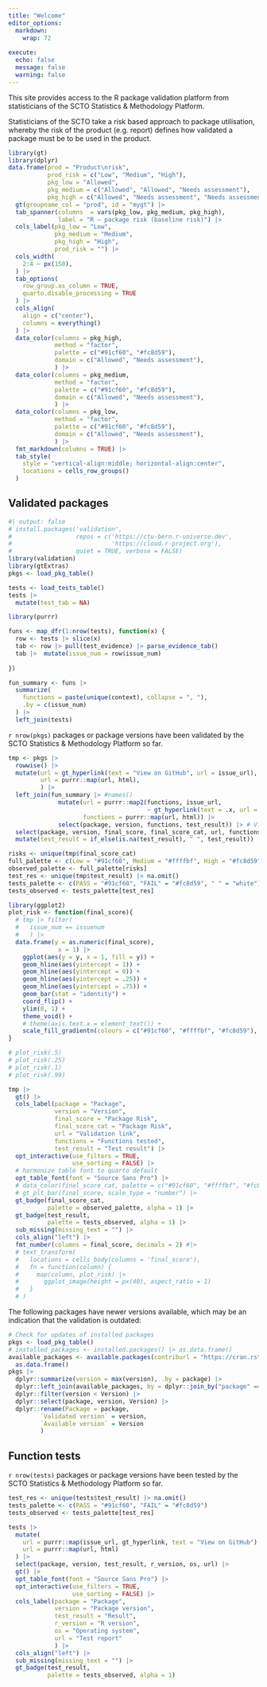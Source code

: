 ```yaml
---
title: "Welcome"
editor_options:
  markdown:
    wrap: 72
    
execute:
  echo: false
  message: false
  warning: false
---
```


This site provides access to the R package validation platform from statisticians of the
SCTO Statistics & Methodology Platform.

Statisticians of the SCTO take a risk based approach to package utilisation, whereby the risk of the product (e.g. report) defines how validated a package must be to be used in the product.

```r
library(gt)
library(dplyr)
data.frame(prod = "Product\nrisk", 
           prod_risk = c("Low", "Medium", "High"),
           pkg_low = "Allowed",
           pkg_medium = c("Allowed", "Allowed", "Needs assessment"),
           pkg_high = c("Allowed", "Needs assessment", "Needs assessment")) |> 
  gt(groupname_col = "prod", id = "mygt") |> 
  tab_spanner(columns  = vars(pkg_low, pkg_medium, pkg_high), 
              label = "R – package risk (baseline risk)") |> 
  cols_label(pkg_low = "Low", 
             pkg_medium = "Medium", 
             pkg_high = "High",
             prod_risk = "") |> 
  cols_width(
    2:4 ~ px(150),
  ) |> 
  tab_options(
    row_group.as_column = TRUE,
    quarto.disable_processing = TRUE
  ) |> 
  cols_align(
    align = c("center"),
    columns = everything()
  ) |> 
  data_color(columns = pkg_high, 
             method = "factor",
             palette = c("#91cf60", "#fc8d59"),
             domain = c("Allowed", "Needs assessment"),
             ) |> 
  data_color(columns = pkg_medium, 
             method = "factor",
             palette = c("#91cf60", "#fc8d59"),
             domain = c("Allowed", "Needs assessment"),
             ) |> 
  data_color(columns = pkg_low, 
             method = "factor",
             palette = c("#91cf60", "#fc8d59"),
             domain = c("Allowed", "Needs assessment"),
             ) |> 
  fmt_markdown(columns = TRUE) |> 
  tab_style(
    style = "vertical-align:middle; horizontal-align:center",
    locations = cells_row_groups()
  ) 
```





## Validated packages

```r
#| output: false
# install.packages('validation', 
#                  repos = c('https://ctu-bern.r-universe.dev', 
#                            'https://cloud.r-project.org'), 
#                  quiet = TRUE, verbose = FALSE)
library(validation)
library(gtExtras)
pkgs <- load_pkg_table()

tests <- load_tests_table()
tests |> 
  mutate(test_tab = NA)

library(purrr)

funs <- map_dfr(1:nrow(tests), function(x) {
  row <- tests |> slice(x)
  tab <- row |> pull(test_evidence) |> parse_evidence_tab()
  tab |>  mutate(issue_num = row$issue_num)
  
})

fun_summary <- funs |> 
  summarize(
    functions = paste(unique(context), collapse = ", "),
    .by = c(issue_num)
  ) |> 
  left_join(tests)
```

`r nrow(pkgs)` packages or package versions have been validated by the SCTO Statistics & Methodology Platform so far.

```r
tmp <- pkgs |> 
  rowwise() |> 
  mutate(url = gt_hyperlink(text = "View on GitHub", url = issue_url),
         url = purrr::map(url, html),
         ) |> 
  left_join(fun_summary |> #names()
              mutate(url = purrr::map2(functions, issue_url, 
                                       ~ gt_hyperlink(text = .x, url = .y)),
                     functions = purrr::map(url, html)) |> 
              select(package, version, functions, test_result)) |> # View()
  select(package, version, final_score, final_score_cat, url, functions, test_result) |> 
  mutate(test_result = if_else(is.na(test_result), " ", test_result))

risks <- unique(tmp$final_score_cat)
full_palette <- c(Low = "#91cf60", Medium = "#ffffbf", High = "#fc8d59")
observed_palette <- full_palette[risks]
test_res <- unique(tmp$test_result) |> na.omit()
tests_palette <- c(PASS = "#91cf60", "FAIL" = "#fc8d59", " " = "white")
tests_observed <- tests_palette[test_res]

library(ggplot2)
plot_risk <- function(final_score){
  # tmp |> filter(
  #   issue_num == issuenum
  #   ) |> 
  data.frame(y = as.numeric(final_score), 
              x = 1) |> 
    ggplot(aes(y = y, x = 1, fill = y)) + 
    geom_hline(aes(yintercept = 1)) +
    geom_hline(aes(yintercept = 0)) +
    geom_hline(aes(yintercept = .25)) +
    geom_hline(aes(yintercept = .75)) +
    geom_bar(stat = "identity") + 
    coord_flip() +
    ylim(0, 1) +
    theme_void() +
    # theme(axis.text.x = element_text()) +
    scale_fill_gradientn(colours = c("#91cf60", "#ffffbf", "#fc8d59"), guide = FALSE, limits = c(0, 1))
}

# plot_risk(.5)
# plot_risk(.25)
# plot_risk(.1)
# plot_risk(.99)

tmp |> 
  gt() |> 
  cols_label(package = "Package",
             version = "Version",
             final_score = "Package Risk",
             final_score_cat = "Package Risk",
             url = "Validation link",
             functions = "Functions tested",
             test_result = "Test result") |> 
  opt_interactive(use_filters = TRUE,
                  use_sorting = FALSE) |>
  # harmonize table font to quarto default
  opt_table_font(font = "Source Sans Pro") |> 
  # data_color(final_score_cat, palette = c("#91cf60", "#ffffbf", "#fc8d59")) |> 
  # gt_plt_bar(final_score, scale_type = "number") |> 
  gt_badge(final_score_cat, 
           palette = observed_palette, alpha = 1) |> 
  gt_badge(test_result, 
           palette = tests_observed, alpha = 1) |> 
  sub_missing(missing_text = "") |> 
  cols_align("left") |> 
  fmt_number(columns = final_score, decimals = 2) #|>
  # text_transform(
  #   locations = cells_body(columns = 'final_score'),
  #   fn = function(column) {
  #     map(column, plot_risk) |>
  #       ggplot_image(height = px(40), aspect_ratio = 1)
  #   }
  # )
```

The following packages have newer versions available, which may be an indication that the validation is outdated:

```r
# Check for updates of installed packages
pkgs <- load_pkg_table()
# installed_packages <- installed.packages() |> as.data.frame()
available_packages <- available.packages(contriburl = "https://cran.rstudio.com/") |> 
  as.data.frame()
pkgs |> 
  dplyr::summarize(version = max(version), .by = package) |> 
  dplyr::left_join(available_packages, by = dplyr::join_by("package" == "Package")) |> #View()
  dplyr::filter(version < Version) |> 
  dplyr::select(package, version, Version) |> 
  dplyr::rename(Package = package,
         `Validated version` = version,
         `Available version` = Version
         )
```

## Function tests

`r nrow(tests)` packages or package versions have been tested by the SCTO Statistics & Methodology Platform so far.

```r

test_res <- unique(tests$test_result) |> na.omit()
tests_palette <- c(PASS = "#91cf60", "FAIL" = "#fc8d59")
tests_observed <- tests_palette[test_res]

tests |> 
  mutate(
    url = purrr::map(issue_url, gt_hyperlink, text = "View on GitHub"),
    url = purrr::map(url, html)
  ) |> 
  select(package, version, test_result, r_version, os, url) |> 
  gt() |> 
  opt_table_font(font = "Source Sans Pro") |> 
  opt_interactive(use_filters = TRUE,
                  use_sorting = FALSE) |>
  cols_label(package = "Package",
             version = "Package version",
             test_result = "Result",
             r_version = "R version",
             os = "Operating system",
             url = "Test report"
             ) |> 
  cols_align("left") |> 
  sub_missing(missing_text = "") |> 
  gt_badge(test_result, 
           palette = tests_observed, alpha = 1)
  
```

